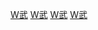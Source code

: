 {{Catnav|頁面分類|人类社会|文化|电视剧|情景喜剧}}
{{Catnav|頁面分類|...|电视节目|电视剧|情景喜剧}}
{{Catnav|頁面分類|...|电视剧|各國電視劇|中国电视剧}}
{{Catnav|頁面分類|...|电视剧|中文連續劇|中国电视剧}}
{{Catnav|頁面分類|...|各國電視|各國電視劇|中国电视剧}}
{{Catnav|頁面分類|...|各國電視|中国电视|中国电视剧}}

[[Category:中國電視情景喜劇|W武]] 
[[Category:中國大陸古裝電視劇|W武]]
[[Category:南明背景电视剧|W武]]
[[Category:文學題材電視劇|W武]]